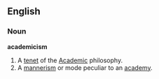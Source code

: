 ==English==

===Noun===
'''academicism'''

# A [[tenet]] of the [[Academic]] philosophy.
# A [[mannerism]] or mode peculiar to an [[academy]].